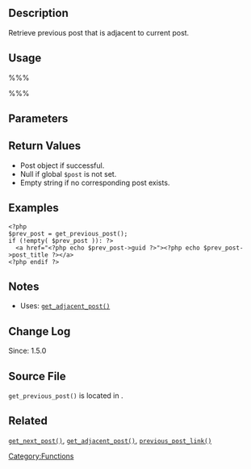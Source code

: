 == Description ==
Retrieve previous post that is adjacent to current post. 

== Usage ==
%%%<?php get_previous_post( $in_same_cat, $excluded_categories ) ?>%%%

== Parameters ==
{{Parameter|$in_same_cat|boolean|Whether post should be in same category.|optional|false}}
{{Parameter|$excluded_categories|string|Excluded categories IDs.|optional|&#39;&#39;}}

== Return Values ==
* Post object if successful.
* Null if global <tt>$post</tt> is not set.
* Empty string if no corresponding post exists.

== Examples ==
<pre>
<?php
$prev_post = get_previous_post();
if (!empty( $prev_post )): ?>
  <a href="<?php echo $prev_post->guid ?>"><?php echo $prev_post->post_title ?></a>
<?php endif ?>
</pre>

== Notes ==
* Uses: [[Function_Reference/get_adjacent_post|<tt>get_adjacent_post()</tt>]]

== Change Log ==
Since: 1.5.0

== Source File ==
<!-- Need links to current source code files -->
<tt>get_previous_post()</tt> is located in {{Trac|wp-includes/link-template.php}}.

== Related ==
[[Function_Reference/get_next_post|<tt>get_next_post()</tt>]], [[Function_Reference/get_adjacent_post|<tt>get_adjacent_post()</tt>]], [[Function_Reference/previous_post_link|<tt>previous_post_link()</tt>]]
<!--
    To Do:
    Need to find related functions.
    Need to create groups of functions and create templates to add them to a page quickly.
    Some functions may be related to many groups of functions.
-->

{{Tag Footer}}

[[Category:Functions]]